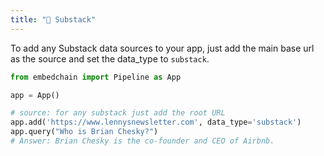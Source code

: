 ```yaml
---
title: "📝 Substack"
---
```


To add any Substack data sources to your app, just add the main base url as the source and set the data_type to `substack`.

```python
from embedchain import Pipeline as App

app = App()

# source: for any substack just add the root URL
app.add('https://www.lennysnewsletter.com', data_type='substack')
app.query("Who is Brian Chesky?")
# Answer: Brian Chesky is the co-founder and CEO of Airbnb.
```
